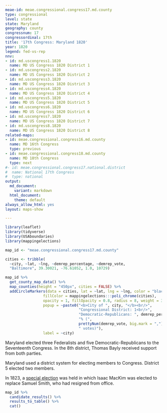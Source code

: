 ```yaml
---
meae-id: meae.congressional.congress17.md.county
type: congressional
level: state
state: Maryland
geography: county
congressnum: 17
congressordinal: 17th
title: '17th Congress: Maryland 1820'
year: 1820
legend: fed-vs-rep
nnv:
- id: md.uscongress1.1820
  name: MD US Congress 1820 District 1
- id: md.uscongress2.1820
  name: MD US Congress 1820 District 2
- id: md.uscongress3.1820
  name: MD US Congress 1820 District 3
- id: md.uscongress4.1820
  name: MD US Congress 1820 District 4
- id: md.uscongress5.1820
  name: MD US Congress 1820 District 5
- id: md.uscongress6.1820
  name: MD US Congress 1820 District 6
- id: md.uscongress7.1820
  name: MD US Congress 1820 District 7
- id: md.uscongress8.1820
  name: MD US Congress 1820 District 8
related-maps:
- id: meae.congressional.congress16.md.county
  name: MD 16th Congress
  type: previous
- id: meae.congressional.congress18.md.county
  name: MD 18th Congress
  type: next
#- id: meae.congressional.congress17.national.district
#  name: National 17th Congress
#  type: national
output:
  md_document:
    variant: markdown
  html_document:
    theme: default
always_allow_html: yes
layout: maps-show

---
```


```r
library(leaflet)
library(tidyverse)
library(USAboundaries)
library(mappingelections)

map_id <- "meae.congressional.congress17.md.county"

cities <- tribble(
  ~city, ~lat, ~lng, ~demrep_percentage, ~demrep_vote,
  "Baltimore", 39.30021, -76.61052, 1.0, 10729)
```

<div class="map">

```r
map_id %>%
  get_county_map_data() %>%
  map_counties(height = "450px", cities = FALSE) %>%
  addCircleMarkers(data = cities, lat = ~lat, lng = ~lng, color = "black",
                 fillColor = mappingelections:::poli_chrome(cities),
                 opacity = 1, fillOpacity = 0.8, radius = 8, weight = 3,
                 popup = ~paste0("<b>City of ", city, "</b><br/>",
                                 "Congressional District: 1<br/>",
                                 "Democratic-Republicans: ", demrep_percentage * 100,
                                 "% (", 
                                 prettyNum(demrep_vote, big.mark = ","),
                                 " votes)"),
                 label = ~city)
```

</div>

Maryland elected three Federalists and five Democratic-Republicans to the Seventeenth Congress. In the 8th district, Thomas Bayly received support from both parties.

Maryland used a district system for electing members to Congress. District 5 elected two members.

In 1823, a [special election](https://elections.lib.tufts.edu/catalog/tufts:md.uscongress5.special.17thcongress.1823) was held in which Isaac MacKim was elected to replace Samuel Smith, who had resigned from office.

<div class="results-table">

```r
map_id %>%
  candidate_results() %>%
  results_to_table() %>%
  cat()
```

</div>
